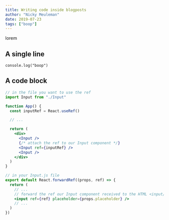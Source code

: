 ```yaml
---
title: Writing code inside blogposts
author: "Nicky Meuleman"
date: 2019-07-23
tags: ["boop"]
---
```


lorem

## A single line

`console.log("boop")`

## A code block

```jsx
// in the file you want to use the ref
import Input from "./Input"

function App() {
  const inputRef = React.useRef()

  // ...

  return (
    <div>
      <Input />
      {/* attach the ref to our Input component */}
      <Input ref={inputRef} />
      <Input />
    </div>
  )
}

// in your Input.js file
export default React.forwardRef((props, ref) => {
  return (
    // ...
    // forward the ref our Input component received to the HTML <input/>tag
    <input ref={ref} placeholder={props.placeholder} />
    // ...
  )
})
```
